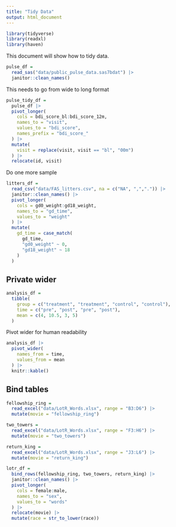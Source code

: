 ```yaml
---
title: "Tidy Data"
output: html_document
---
```


```r
library(tidyverse)
library(readxl)
library(haven)
```

This document will show how to tidy data.

```r
pulse_df = 
  read_sas("data/public_pulse_data.sas7bdat") |>
  janitor::clean_names()
```

This needs to go from wide to long format

```r
pulse_tidy_df = 
  pulse_df |>
  pivot_longer(
    cols = bdi_score_bl:bdi_score_12m,
    names_to = "visit",
    values_to = "bdi_score",
    names_prefix = "bdi_score_"
  ) |>
  mutate(
    visit = replace(visit, visit == "bl", "00m")
  ) |>
  relocate(id, visit)
```

Do one more sample

```r
litters_df = 
  read_csv("data/FAS_litters.csv", na = c("NA", ",",".")) |>
  janitor::clean_names() |>
  pivot_longer(
    cols = gd0_weight:gd18_weight,
    names_to = "gd_time",
    values_to = "weight"
  ) |>
  mutate(
    gd_time = case_match(
      gd_time,
      "gd0_weight" ~ 0,
      "gd18_weight" ~ 18
    )
  )
```

## Private wider

```r
analysis_df = 
  tibble(
    group = c("treatment", "treatment", "control", "control"),
    time = c("pre", "post", "pre", "post"),
    mean = c(4, 10.5, 3, 5)
  )
```

Pivot wider for human readability

```r
analysis_df |>
  pivot_wider(
    names_from = time,
    values_from = mean
  ) |>
  knitr::kable()
```

## Bind tables

```r
fellowship_ring = 
  read_excel("data/LotR_Words.xlsx", range = "B3:D6") |>
  mutate(movie = "fellowship_ring")

two_towers = 
  read_excel("data/LotR_Words.xlsx", range = "F3:H6") |>
  mutate(movie = "two_towers")

return_king = 
  read_excel("data/LotR_Words.xlsx", range = "J3:L6") |>
  mutate(movie = "return_king")

lotr_df = 
  bind_rows(fellowship_ring, two_towers, return_king) |>
  janitor::clean_names() |>
  pivot_longer(
    cols = female:male,
    names_to = "sex",
    values_to = "words"
  ) |>
  relocate(movie) |>
  mutate(race = str_to_lower(race))
```



